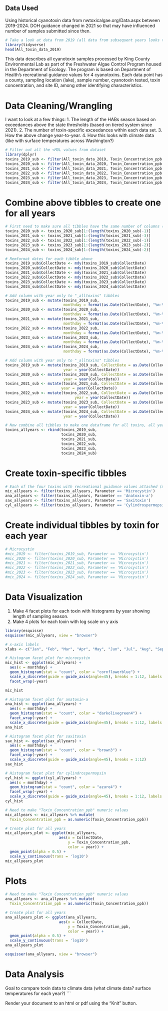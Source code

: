 ## Data Used

Using historical cyanotoxin data from nwtoxicalgae.org/Data.aspx between 2019-2024. DOH guidance changed in 2021 so that may have influenced number of samples submitted since then. 

```r
# Take a look at data from 2019 (all data from subsequent years looks the same)
library(tidyverse)
head(All_toxin_data_2019)
```

This data describes all cyanotoxin samples processed by King County Environmental Lab as part of the Freshwater Algae Control Program housed in the Department of Ecology. The program is based on Department of Health's recreational guidance values for 4 cyanotoxins. Each data point has a county, sampling location (lake), sample number, cyanotoxin tested, toxin concentration, and site ID, among other identifying characteristics. 


# Data Cleaning/Wrangling

I want to look at a few things:
1. The length of the HABs season based on exceedances above the state thresholds (based on tiered system since 2021).
2. The number of toxin-specific exceedances within each data set.
3. How the above change year-to-year.
4. How this looks with climate data (like with surface temperatures across Washington?)

```r
# Filter out all the <MDL values from dataset
library(dplyr)
toxins_2019_sub <- filter(All_toxin_data_2019, Toxin_Concentration_ppb != '<MDL')
toxins_2020_sub <- filter(All_toxin_data_2020, Toxin_Concentration_ppb != '<MDL')
toxins_2021_sub <- filter(All_toxin_data_2021, Toxin_Concentration_ppb != '<MDL')
toxins_2022_sub <- filter(All_toxin_data_2022, Toxin_Concentration_ppb != '<MDL')
toxins_2023_sub <- filter(All_toxin_data_2023, Toxin_Concentration_ppb != '<MDL')
toxins_2024_sub <- filter(All_toxin_data_2024, Toxin_Concentration_ppb != '<MDL')
```

# Combine above tibbles to create one for all years
```r
# First need to make sure all tibbles have the same number of columns (13)
toxins_2020_sub <- toxins_2020_sub[1:(length(toxins_2020_sub)-1)]
toxins_2021_sub <- toxins_2021_sub[1:(length(toxins_2021_sub)-3)]
toxins_2022_sub <- toxins_2022_sub[1:(length(toxins_2022_sub)-1)]
toxins_2023_sub <- toxins_2023_sub[1:(length(toxins_2023_sub)-2)]
toxins_2024_sub <- toxins_2024_sub[1:(length(toxins_2024_sub)-2)]
```

```r
# Remformat dates for each tibble above
toxins_2019_sub$CollectDate <- mdy(toxins_2019_sub$CollectDate)
toxins_2020_sub$CollectDate <- mdy(toxins_2020_sub$CollectDate)
toxins_2021_sub$CollectDate <- mdy(toxins_2021_sub$CollectDate)
toxins_2022_sub$CollectDate <- mdy(toxins_2022_sub$CollectDate)
toxins_2023_sub$CollectDate <- mdy(toxins_2023_sub$CollectDate)
toxins_2024_sub$CollectDate <- mdy(toxins_2024_sub$CollectDate)
```

```r
# Add column with year only to "_alltoxins" tibbles
toxins_2019_sub <- mutate(toxins_2019_sub, 
                          monthday = format(as.Date(CollectDate), "%m-%d"))
toxins_2020_sub <- mutate(toxins_2020_sub, 
                          monthday = format(as.Date(CollectDate), "%m-%d"))
toxins_2021_sub <- mutate(toxins_2021_sub, 
                          monthday = format(as.Date(CollectDate), "%m-%d"))
toxins_2022_sub <- mutate(toxins_2022_sub, 
                          monthday = format(as.Date(CollectDate), "%m-%d"))
toxins_2023_sub <- mutate(toxins_2023_sub, 
                          monthday = format(as.Date(CollectDate), "%m-%d"))
toxins_2024_sub <- mutate(toxins_2024_sub, 
                          monthday = format(as.Date(CollectDate), "%m-%d"))
```

```r
# Add column with year only to "_alltoxins" tibbles
toxins_2019_sub <- mutate(toxins_2019_sub, CollectDate = as.Date(CollectDate), 
                          year = year(CollectDate))
toxins_2020_sub <- mutate(toxins_2020_sub, CollectDate = as.Date(CollectDate), 
                          year = year(CollectDate))
toxins_2021_sub <- mutate(toxins_2021_sub, CollectDate = as.Date(CollectDate), 
                         year = year(CollectDate))
toxins_2022_sub <- mutate(toxins_2022_sub, CollectDate = as.Date(CollectDate), 
                               year = year(CollectDate))
toxins_2023_sub <- mutate(toxins_2023_sub, CollectDate = as.Date(CollectDate), 
                          year = year(CollectDate))
toxins_2024_sub <- mutate(toxins_2024_sub, CollectDate = as.Date(CollectDate), 
                          year = year(CollectDate))
```

```r
# Now combine all tibbles to make one dataframe for all toxins, all years
toxins_allyears <- rbind(toxins_2019_sub, 
                         toxins_2020_sub, 
                         toxins_2021_sub,
                         toxins_2022_sub,
                         toxins_2023_sub,
                         toxins_2024_sub)
```

# Create toxin-specific tibbles
```r
# Each of the four toxins with recreational guidance values attached (microcystin, anatoxin-a, saxitoxin, and cylindrospermopsin) for all years
mic_allyears <- filter(toxins_allyears, Parameter == 'Microcystin')
ana_allyears <- filter(toxins_allyears, Parameter == 'Anatoxin-a')
sax_allyears <- filter(toxins_allyears, Parameter == 'Saxitoxin')
cyl_allyears <- filter(toxins_allyears, Parameter == 'Cylindrospermopsin')
```

# Create individual tibbles by toxin for each year
```r
# Microcystin
#mic_2019 <- filter(toxins_2019_sub, Parameter == 'Microcystin')
#mic_2020 <- filter(toxins_2020_sub, Parameter == 'Microcystin')
#mic_2021 <- filter(toxins_2021_sub, Parameter == 'Microcystin')
#mic_2022 <- filter(toxins_2022_sub, Parameter == 'Microcystin')
#mic_2023 <- filter(toxins_2023_sub, Parameter == 'Microcystin')
#mic_2024 <- filter(toxins_2024_sub, Parameter == 'Microcystin')
```

# Data Visualization
1. Make 4 facet plots for each toxin with histograms by year showing length of sampling season.
2. Make 4 plots for each toxin with log scale on y axis

```r
library(esquisse)
esquisser(mic_allyears, view = "browser")
```

```r
# x-axis labels
xlabs <- c("Jan", "Feb", "Mar", "Apr", "May", "Jun", "Jul", "Aug", "Sep", "Oct", "Nov", "Dec")

# Histogram facet plot for microcystin
mic_hist <- ggplot(mic_allyears) +
  aes(x = monthday) +
  geom_histogram(stat = "count", color = "cornflowerblue") +
  scale_x_discrete(guide = guide_axis(angle=45), breaks = 1:12, labels = xlabs) +
  facet_wrap(~year)

mic_hist
```
```r
# Histogram facet plot for anatoxin-a
ana_hist <- ggplot(ana_allyears) +
  aes(x = monthday) +
  geom_histogram(stat = "count", color = "darkolivegreen4") +
  facet_wrap(~year) +
  scale_x_discrete(guide = guide_axis(angle=45), breaks = 1:12, labels = 1:12)
ana_hist
```
```r
# Histogram facet plot for saxitoxin
sax_hist <- ggplot(sax_allyears) +
  aes(x = monthday) +
  geom_histogram(stat = "count", color = "brown3") +
  facet_wrap(~year) +
  scale_x_discrete(guide = guide_axis(angle=45), breaks = 1:12)
sax_hist

# Histogram facet plot for cylindrospermopsin 
cyl_hist <- ggplot(cyl_allyears) +
  aes(x = monthday) +
  geom_histogram(stat = "count", color = "azure4") +
  facet_wrap(~year) +
  scale_x_discrete(guide = guide_axis(angle=45), breaks = 1:12, labels = 1:12)
cyl_hist
```

```r
# Need to make "Toxin_Concentration_ppb" numeric values
mic_allyears <- mic_allyears %>% mutate(
  Toxin_Concentration_ppb = as.numeric(Toxin_Concentration_ppb))

# Create plot for all years 
mic_allyears_plot <- ggplot(mic_allyears, 
                        aes(x = CollectDate, 
                            y = Toxin_Concentration_ppb, 
                            color = year)) +
  geom_point(alpha = 0.5) +
  scale_y_continuous(trans = 'log10')
mic_allyears_plot
```

# Plots
```r
# Need to make "Toxin_Concentration_ppb" numeric values
ana_allyears <- ana_allyears %>% mutate(
  Toxin_Concentration_ppb = as.numeric(Toxin_Concentration_ppb))

# Create plot for all years 
ana_allyears_plot <- ggplot(ana_allyears, 
                        aes(x = CollectDate, 
                            y = Toxin_Concentration_ppb, 
                            color = year)) +
  geom_point(alpha = 0.5) +
  scale_y_continuous(trans = 'log10')
ana_allyears_plot
```
```r
esquisser(ana_allyears, view = "browser")
```

# Data Analysis

Goal to compare toxin data to climate data (what climate data? surface temperatures for each year?)
```

Render your document to an html or pdf using the "Knit" button.
